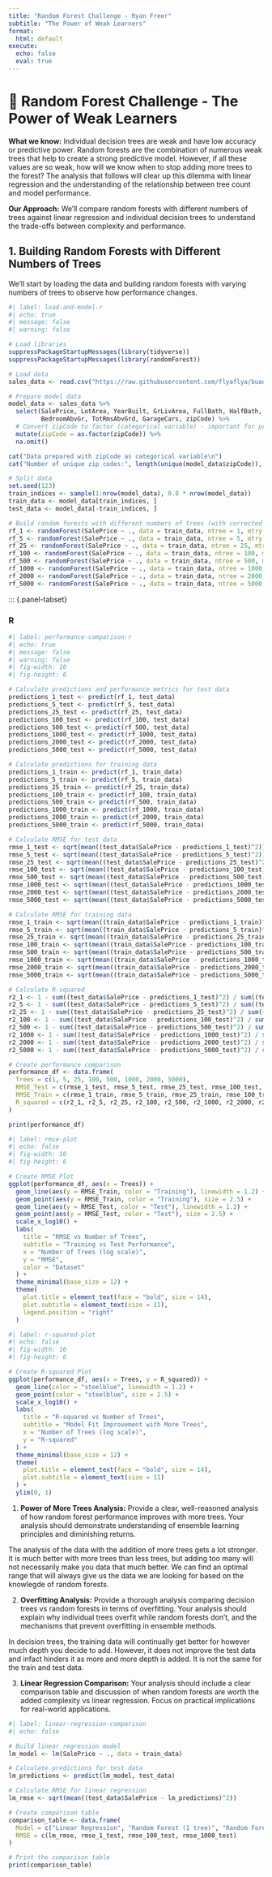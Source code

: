 ```yaml
---
title: "Random Forest Challenge - Ryan Freer"
subtitle: "The Power of Weak Learners"
format:
  html: default
execute:
  echo: false
  eval: true
---
```


# 🌲 Random Forest Challenge - The Power of Weak Learners

**What we know:** Individual decision trees are weak and have low accuracy or predictive power. Random forests are the combination of numerous weak trees that help to create a strong predictive model. However, if all these values are so weak, how will we know when to stop adding more trees to the forest? The analysis that follows will clear up this dilemma with linear regression and the understanding of the relationship between tree count and model performance.

**Our Approach:** We'll compare random forests with different numbers of trees against linear regression and individual decision trees to understand the trade-offs between complexity and performance.

## 1. Building Random Forests with Different Numbers of Trees

We'll start by loading the data and building random forests with varying numbers of trees to observe how performance changes.

```r
#| label: load-and-model-r
#| echo: true
#| message: false
#| warning: false

# Load libraries
suppressPackageStartupMessages(library(tidyverse))
suppressPackageStartupMessages(library(randomForest))

# Load data
sales_data <- read.csv("https://raw.githubusercontent.com/flyaflya/buad442Fall2025/refs/heads/main/datasets/salesPriceData.csv")

# Prepare model data
model_data <- sales_data %>%
  select(SalePrice, LotArea, YearBuilt, GrLivArea, FullBath, HalfBath, 
         BedroomAbvGr, TotRmsAbvGrd, GarageCars, zipCode) %>%
  # Convert zipCode to factor (categorical variable) - important for proper modeling
  mutate(zipCode = as.factor(zipCode)) %>%
  na.omit()

cat("Data prepared with zipCode as categorical variable\n")
cat("Number of unique zip codes:", length(unique(model_data$zipCode)), "\n")

# Split data
set.seed(123)
train_indices <- sample(1:nrow(model_data), 0.8 * nrow(model_data))
train_data <- model_data[train_indices, ]
test_data <- model_data[-train_indices, ]

# Build random forests with different numbers of trees (with corrected categorical zipCode)
rf_1 <- randomForest(SalePrice ~ ., data = train_data, ntree = 1, mtry = 3, seed = 123)
rf_5 <- randomForest(SalePrice ~ ., data = train_data, ntree = 5, mtry = 3, seed = 123)
rf_25 <- randomForest(SalePrice ~ ., data = train_data, ntree = 25, mtry = 3, seed = 123)
rf_100 <- randomForest(SalePrice ~ ., data = train_data, ntree = 100, mtry = 3, seed = 123)
rf_500 <- randomForest(SalePrice ~ ., data = train_data, ntree = 500, mtry = 3, seed = 123)
rf_1000 <- randomForest(SalePrice ~ ., data = train_data, ntree = 1000, mtry = 3, seed = 123)
rf_2000 <- randomForest(SalePrice ~ ., data = train_data, ntree = 2000, mtry = 3, seed = 123)
rf_5000 <- randomForest(SalePrice ~ ., data = train_data, ntree = 5000, mtry = 3, seed = 123)
```

::: {.panel-tabset}

### R

```r
#| label: performance-comparison-r
#| echo: true
#| message: false
#| warning: false
#| fig-width: 10
#| fig-height: 6

# Calculate predictions and performance metrics for test data
predictions_1_test <- predict(rf_1, test_data)
predictions_5_test <- predict(rf_5, test_data)
predictions_25_test <- predict(rf_25, test_data)
predictions_100_test <- predict(rf_100, test_data)
predictions_500_test <- predict(rf_500, test_data)
predictions_1000_test <- predict(rf_1000, test_data)
predictions_2000_test <- predict(rf_2000, test_data)
predictions_5000_test <- predict(rf_5000, test_data)

# Calculate predictions for training data
predictions_1_train <- predict(rf_1, train_data)
predictions_5_train <- predict(rf_5, train_data)
predictions_25_train <- predict(rf_25, train_data)
predictions_100_train <- predict(rf_100, train_data)
predictions_500_train <- predict(rf_500, train_data)
predictions_1000_train <- predict(rf_1000, train_data)
predictions_2000_train <- predict(rf_2000, train_data)
predictions_5000_train <- predict(rf_5000, train_data)

# Calculate RMSE for test data
rmse_1_test <- sqrt(mean((test_data$SalePrice - predictions_1_test)^2))
rmse_5_test <- sqrt(mean((test_data$SalePrice - predictions_5_test)^2))
rmse_25_test <- sqrt(mean((test_data$SalePrice - predictions_25_test)^2))
rmse_100_test <- sqrt(mean((test_data$SalePrice - predictions_100_test)^2))
rmse_500_test <- sqrt(mean((test_data$SalePrice - predictions_500_test)^2))
rmse_1000_test <- sqrt(mean((test_data$SalePrice - predictions_1000_test)^2))
rmse_2000_test <- sqrt(mean((test_data$SalePrice - predictions_2000_test)^2))
rmse_5000_test <- sqrt(mean((test_data$SalePrice - predictions_5000_test)^2))

# Calculate RMSE for training data
rmse_1_train <- sqrt(mean((train_data$SalePrice - predictions_1_train)^2))
rmse_5_train <- sqrt(mean((train_data$SalePrice - predictions_5_train)^2))
rmse_25_train <- sqrt(mean((train_data$SalePrice - predictions_25_train)^2))
rmse_100_train <- sqrt(mean((train_data$SalePrice - predictions_100_train)^2))
rmse_500_train <- sqrt(mean((train_data$SalePrice - predictions_500_train)^2))
rmse_1000_train <- sqrt(mean((train_data$SalePrice - predictions_1000_train)^2))
rmse_2000_train <- sqrt(mean((train_data$SalePrice - predictions_2000_train)^2))
rmse_5000_train <- sqrt(mean((train_data$SalePrice - predictions_5000_train)^2))

# Calculate R-squared
r2_1 <- 1 - sum((test_data$SalePrice - predictions_1_test)^2) / sum((test_data$SalePrice - mean(test_data$SalePrice))^2)
r2_5 <- 1 - sum((test_data$SalePrice - predictions_5_test)^2) / sum((test_data$SalePrice - mean(test_data$SalePrice))^2)
r2_25 <- 1 - sum((test_data$SalePrice - predictions_25_test)^2) / sum((test_data$SalePrice - mean(test_data$SalePrice))^2)
r2_100 <- 1 - sum((test_data$SalePrice - predictions_100_test)^2) / sum((test_data$SalePrice - mean(test_data$SalePrice))^2)
r2_500 <- 1 - sum((test_data$SalePrice - predictions_500_test)^2) / sum((test_data$SalePrice - mean(test_data$SalePrice))^2)
r2_1000 <- 1 - sum((test_data$SalePrice - predictions_1000_test)^2) / sum((test_data$SalePrice - mean(test_data$SalePrice))^2)
r2_2000 <- 1 - sum((test_data$SalePrice - predictions_2000_test)^2) / sum((test_data$SalePrice - mean(test_data$SalePrice))^2)
r2_5000 <- 1 - sum((test_data$SalePrice - predictions_5000_test)^2) / sum((test_data$SalePrice - mean(test_data$SalePrice))^2)

# Create performance comparison
performance_df <- data.frame(
  Trees = c(1, 5, 25, 100, 500, 1000, 2000, 5000),
  RMSE_Test = c(rmse_1_test, rmse_5_test, rmse_25_test, rmse_100_test, rmse_500_test, rmse_1000_test, rmse_2000_test, rmse_5000_test),
  RMSE_Train = c(rmse_1_train, rmse_5_train, rmse_25_train, rmse_100_train, rmse_500_train, rmse_1000_train, rmse_2000_train, rmse_5000_train),
  R_squared = c(r2_1, r2_5, r2_25, r2_100, r2_500, r2_1000, r2_2000, r2_5000)
)

print(performance_df)
```

```r
#| label: rmse-plot
#| echo: false
#| fig-width: 10
#| fig-height: 6

# Create RMSE Plot
ggplot(performance_df, aes(x = Trees)) +
  geom_line(aes(y = RMSE_Train, color = "Training"), linewidth = 1.2) +
  geom_point(aes(y = RMSE_Train, color = "Training"), size = 2.5) +
  geom_line(aes(y = RMSE_Test, color = "Test"), linewidth = 1.2) +
  geom_point(aes(y = RMSE_Test, color = "Test"), size = 2.5) +
  scale_x_log10() +
  labs(
    title = "RMSE vs Number of Trees",
    subtitle = "Training vs Test Performance",
    x = "Number of Trees (log scale)",
    y = "RMSE",
    color = "Dataset"
  ) +
  theme_minimal(base_size = 12) +
  theme(
    plot.title = element_text(face = "bold", size = 14),
    plot.subtitle = element_text(size = 11),
    legend.position = "right"
  )
```

```r
#| label: r-squared-plot
#| echo: false
#| fig-width: 10
#| fig-height: 6

# Create R-squared Plot
ggplot(performance_df, aes(x = Trees, y = R_squared)) +
  geom_line(color = "steelblue", linewidth = 1.2) +
  geom_point(color = "steelblue", size = 2.5) +
  scale_x_log10() +
  labs(
    title = "R-squared vs Number of Trees",
    subtitle = "Model Fit Improvement with More Trees",
    x = "Number of Trees (log scale)",
    y = "R-squared"
  ) +
  theme_minimal(base_size = 12) +
  theme(
    plot.title = element_text(face = "bold", size = 14),
    plot.subtitle = element_text(size = 11)
  ) +
  ylim(0, 1)
```


1. **Power of More Trees Analysis:** Provide a clear, well-reasoned analysis of how random forest performance improves with more trees. Your analysis should demonstrate understanding of ensemble learning principles and diminishing returns. 

The analysis of the data with the addition of more trees gets a lot stronger. It is much better with more trees than less trees, but adding too many will not necessarily make you data that much better. We can find an optimal range that will always give us the data we are looking for based on the knowlegde of random forests. 

2. **Overfitting Analysis:** Provide a thorough analysis comparing decision trees vs random forests in terms of overfitting. Your analysis should explain why individual trees overfit while random forests don't, and the mechanisms that prevent overfitting in ensemble methods. 

In decision trees, the training data will continually get better for however much depth you decide to add. However, it does not improve the test data and infact hinders it as more and more depth is added. It is not the same for the train and test data. 

3. **Linear Regression Comparison:** Your analysis should include a clear comparison table and discussion of when random forests are worth the added complexity vs linear regression. Focus on practical implications for real-world applications.

```r
#| label: linear-regression-comparison
#| echo: false

# Build linear regression model
lm_model <- lm(SalePrice ~ ., data = train_data)

# Calculate predictions for test data
lm_predictions <- predict(lm_model, test_data)

# Calculate RMSE for linear regression
lm_rmse <- sqrt(mean((test_data$SalePrice - lm_predictions)^2))

# Create comparison table
comparison_table <- data.frame(
  Model = c("Linear Regression", "Random Forest (1 tree)", "Random Forest (100 trees)", "Random Forest (1000 trees)"),
  RMSE = c(lm_rmse, rmse_1_test, rmse_100_test, rmse_1000_test)
)

# Print the comparison table
print(comparison_table)
```
